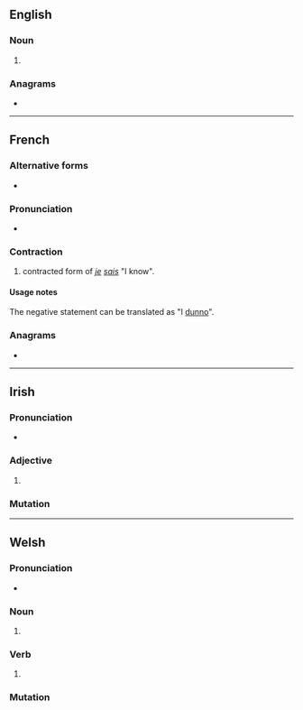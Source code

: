 {{also|cháis}}
==English==

===Noun===
{{head|en|noun form}}

# {{plural of|en|chai}}

===Anagrams===
* {{anagrams|en|a=achis|Chias|Chisa|chias}}

----

==French==

===Alternative forms===
* {{l|fr|ché}}

===Pronunciation===
* {{fr-IPA|ché}}

===Contraction===
{{head|fr|contractions}}

# {{lb|fr|informal}} contracted form of ''[[je]] [[sais]]'' "I know".

====Usage notes====
The negative statement {{m|fr|chais pas}} can be translated as "I [[dunno]]".

===Anagrams===
* {{l|fr|chias}}

----

==Irish==

===Pronunciation===
* {{IPA|ga|[xaʃ]}}

===Adjective===
{{head|ga|mutated adjective}}

# {{ga-lenition of|cais}}

===Mutation===
{{ga-mut-cons|c|ais}}

----

==Welsh==

===Pronunciation===
* {{IPA|cy|/χai̯s/}}

===Noun===
{{head|cy|mutated noun}}

# {{aspirate mutation of|cy|cais}}

===Verb===
{{head|cy|mutated verb}}

# {{aspirate mutation of|cy|cais}}

===Mutation===
{{cy-mut-auto|cais}}